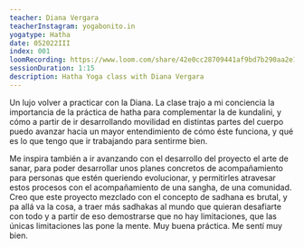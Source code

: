 ```yaml
---
teacher: Diana Vergara
teacherInstagram: yogabonito.in
yogatype: Hatha
date: 052022III
index: 001
loomRecording: https://www.loom.com/share/42e0cc28709441af9bd7b290aa2e101a
sessionDuration: 1:15
description: Hatha Yoga class with Diana Vergara
---
```


Un lujo volver a practicar con la Diana. La clase trajo a mi conciencia la importancia de la práctica de hatha para complementar la de kundalini, y cómo a partir de ir desarrollando movilidad en distintas partes del cuerpo puedo avanzar hacia un mayor entendimiento de cómo éste funciona, y qué es lo que tengo que ir trabajando para sentirme bien.

Me inspira también a ir avanzando con el desarrollo del proyecto el arte de sanar, para poder desarrollar unos planes concretos de acompañamiento para personas que estén queriendo evolucionar, y permitirles atravesar estos procesos con el acompañamiento de una sangha, de una comunidad. Creo que este proyecto mezclado con el concepto de sadhana es brutal, y pa allá va la cosa, a traer más sadhakas al mundo que quieran desafiarte con todo y a partir de eso demostrarse que no hay limitaciones, que las únicas limitaciones las pone la mente. Muy buena práctica. Me sentí muy bien.
